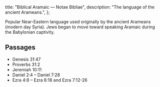   title: "Biblical Aramaic — Notae Bibliae",
  description: "The language of the ancient Arameans.",
};

<Initial text="Biblical Aramaic"/>

Popular Near-Eastern language used originally by the ancient Arameans (modern day Syria). Jews began to move toward speaking Aramaic during the Babylonian captivity.

## Passages

* Genesis 31:47
* Proverbs 31:2
* Jeremiah 10:11
* Daniel 2:4 – Daniel 7:28
* Ezra 4:8 – Ezra 6:18 and Ezra 7:12-26
